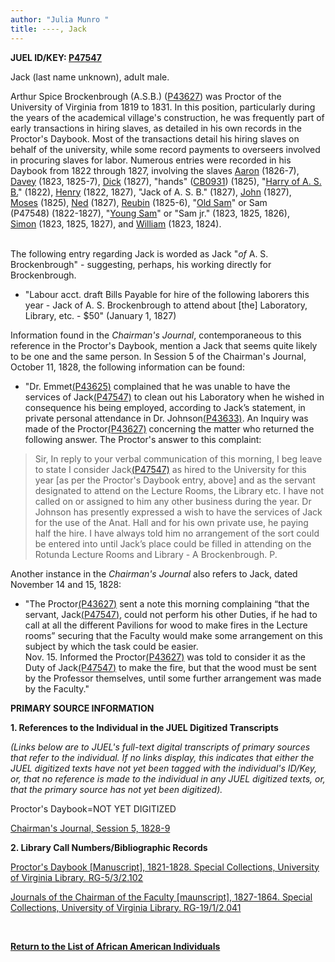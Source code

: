 ```yaml
---
author: "Julia Munro "
title: ----, Jack
---
```

**JUEL ID/KEY: **[P47547](http://juel.iath.virginia.edu/public_person?person=47547 "P47547")**[  
](http://juel.iath.virginia.edu/public_person?person=47002 "P47002")**

Jack (last name unknown), adult male. 

Arthur Spice Brockenbrough (A.S.B.) ([P43627](http://juel.iath.virginia.edu/public_person?person=43627 "P43627")) was Proctor of the University of Virginia from 1819 to 1831. In this position, particularly during the years of the academical village's construction, he was frequently part of early transactions in hiring slaves, as detailed in his own records in the Proctor's Daybook. Most of the transactions detail his hiring slaves on behalf of the university, while some record payments to overseers involved in procuring slaves for labor. Numerous entries were recorded in his Daybook from 1822 through 1827, involving the slaves [Aaron](http://juel.iath.virginia.edu/node/688 "Aaron") (1826-7), [Davey](http://juel.iath.virginia.edu/node/684 "Davey") (1823, 1825-7), [Dick](http://juel.iath.virginia.edu/node/690 "Dick") (1827), "hands" ([CB0931](http://juel.iath.virginia.edu/public_cb?cb=931 "BROCKENBROUGH'S HANDS")) (1825), "[Harry of A. S. B.](http://juel.iath.virginia.edu/node/685 "Harry")" (1822), [Henry](http://juel.iath.virginia.edu/node/686 "Henry") (1822, 1827), "Jack of A. S. B." (1827), [John](http://juel.iath.virginia.edu/node/689 "John") (1827), [Moses](http://juel.iath.virginia.edu/node/692 "Moses") (1825), [Ned](http://juel.iath.virginia.edu/node/691 "Ned") (1827), [Reubin](http://juel.iath.virginia.edu/node/693 "REUBIN") (1825-6), "[Old Sam](http://juel.iath.virginia.edu/node/682 "Old Sam")" or Sam (P47548) (1822-1827), "[Young Sam](http://juel.iath.virginia.edu/node/683 "Young Sam")" or "Sam jr." (1823, 1825, 1826), [Simon](http://juel.iath.virginia.edu/node/687 "Simon") (1823, 1825, 1827), and [William](http://juel.iath.virginia.edu/node/694 "WILLIAM") (1823, 1824).   
 

The following entry regarding Jack is worded as Jack "_of_ A. S. Brockenbrough" - suggesting, perhaps, his working directly for Brockenbrough. 

*   "Labour acct. draft Bills Payable for hire of the following laborers this year - Jack of A. S. Brockenbrough to attend about \[the\] Laboratory, Library, etc. - $50" (January 1, 1827)

Information found in the _Chairman's Journal_, contemporaneous to this reference in the Proctor's Daybook, mention a Jack that seems quite likely to be one and the same person. In Session 5 of the Chairman's Journal, October 11, 1828, the following information can be found: 

*   "Dr. Emmet[(P43625)](http://juel.iath.virginia.edu/public_person?person=P43625) complained that he was unable to have the services of Jack[(P47547)](http://juel.iath.virginia.edu/public_person?person=P47547) to clean out his Laboratory when he wished in consequence his being employed, according to Jack’s statement, in private personal attendance in Dr. Johnson[(P43633)](http://juel.iath.virginia.edu/public_person?person=P43633). An Inquiry was made of the Proctor[(P43627)](http://juel.iath.virginia.edu/public_person?person=P43627) concerning the matter who returned the following answer. The Proctor's answer to this complaint:
    

> Sir, In reply to your verbal communication of this morning, I beg leave to state I consider Jack[(P47547)](http://juel.iath.virginia.edu/public_person?person=P47547) as hired to the University for this year \[as per the Proctor's Daybook entry, above\] and as the servant designated to attend on the Lecture Rooms, the Library etc. I have not called on or assigned to him any other business during the year. Dr Johnson has presently expressed a wish to have the services of Jack for the use of the Anat. Hall and for his own private use, he paying half the hire. I have always told him no arrangement of the sort could be entered into until Jack’s place could be filled in attending on the Rotunda Lecture Rooms and Library - A Brockenbrough. P.

Another instance in the _Chairman's Journal_ also refers to Jack, dated November 14 and 15, 1828:

*   "The Proctor[(P43627)](http://juel.iath.virginia.edu/public_person?person=P43627) sent a note this morning complaining “that the servant, Jack[(P47547)](http://juel.iath.virginia.edu/public_person?person=P47547), could not perform his other Duties, if he had to call at all the different Pavilions for wood to make fires in the Lecture rooms” securing that the Faculty would make some arrangement on this subject by which the task could be easier.   
    Nov. 15. Informed the Proctor[(P43627)](http://juel.iath.virginia.edu/public_person?person=P43627) was told to consider it as the Duty of Jack[(P47547)](http://juel.iath.virginia.edu/public_person?person=P47547) to make the fire, but that the wood must be sent by the Professor themselves, until some further arrangement was made by the Faculty."

**PRIMARY SOURCE INFORMATION** 

**1\. References to the Individual in the JUEL Digitized Transcripts**

_(Links below are to JUEL's full-text digital transcripts of primary sources that refer to the individual. If no links display, this indicates that either the JUEL digitized texts have not yet been tagged with the individual's ID/Key, or, that no reference is made to the individual in any JUEL digitized texts, or, that the primary source has not yet been digitized)._   

Proctor's Daybook=NOT YET DIGITIZED 

[Chairman's Journal, Session 5, 1828-9](http://juel.iath.virginia.edu/node/343?doc=/juel_display/chairman-journal/Sessions/session-005 "Chairman's Journals")

**2\. Library Call Numbers/Bibliographic Records** 

[](http://search.lib.virginia.edu/catalog/u6371432)[Proctor's Daybook \[Manuscript\], 1821-1828. Special Collections, University of Virginia Library. RG-5/3/2.102](http://search.lib.virginia.edu/catalog/u6607353 "Proctor's Daybook")

[Journals of the Chairman of the Faculty \[maunscript\], 1827-1864. Special Collections, University of Virginia Library. RG-19/1/2.041](http://search.lib.virginia.edu/catalog/u4005116 "Journals of the Chairman of the Faculty")

 [](http://search.lib.virginia.edu/catalog/u6371432)

**[Return to the List of African American Individuals](http://juel.iath.virginia.edu/node/367 "Return to the List of African-American Individuals")**